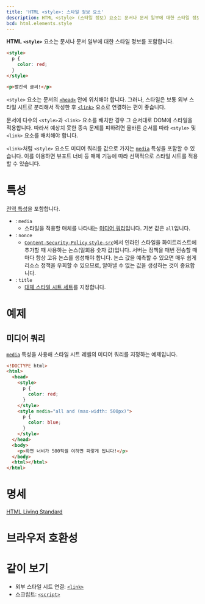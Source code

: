 ```yaml
---
title: 'HTML <style>: 스타일 정보 요소'
description: HTML <style> (스타일 정보) 요소는 문서나 문서 일부에 대한 스타일 정보를 포함합니다.
bcd: html.elements.style
---
```


**HTML `<style>`** 요소는 문서나 문서 일부에 대한 스타일 정보를 포함합니다.

<HTMLDemo height={50}>

```html
<style>
  p {
    color: red;
  }
</style>

<p>빨간색 글씨!</p>
```

</HTMLDemo>

`<style>` 요소는 문서의 [`<head>`](./head) 안에 위치해야 합니다. 그러나, 스타일은 보통 외부 스타일 시트로 분리해서 작성한 후 [`<link>`](./link) 요소로 연결하는 편이 좋습니다.

문서에 다수의 `<style>`과 `<link>` 요소를 배치한 경우 그 순서대로 DOM에 스타일을 적용합니다. 따라서 예상치 못한 종속 문제를 피하려면 올바른 순서를 따라 `<style>` 및 `<link>` 요소를 배치해야 합니다.

`<link>`처럼 `<style>` 요소도 미디어 쿼리를 값으로 가지는 [`media`](#term-media) 특성을 포함할 수 있습니다. 이를 이용하면 뷰포트 너비 등 매체 기능에 따라 선택적으로 스타일 시트를 적용할 수 있습니다.

# 특성

[전역 특성](/docs/Web/HTML/Global_attributes)을 포함합니다.

- : `media`
  - 스타일을 적용할 매체를 나타내는 [미디어 쿼리](https://developer.mozilla.org/ko/docs/Web/Guide/CSS/Media_queries)입니다. 기본 값은 `all`입니다.
- : `nonce`
  - [`Content-Security-Policy` `style-src`](https://developer.mozilla.org/en-US/docs/Web/HTTP/Headers/Content-Security-Policy/style-src)에서 인라인 스타일을 화이트리스트에 추가할 때 사용하는 논스(일회용 숫자 값)입니다. 서버는 정책을 매번 전송할 때마다 항상 고유 논스를 생성해야 합니다. 논스 값을 예측할 수 있으면 매우 쉽게 리소스 정책을 우회할 수 있으므로, 알아낼 수 없는 값을 생성하는 것이 중요합니다.
- : `title`
  - [대체 스타일 시트 세트](https://developer.mozilla.org/en-US/docs/Web/CSS/Alternative_style_sheets)를 지정합니다.

# 예제

## 미디어 쿼리

[`media`](#term-media) 특성을 사용해 스타일 시트 레벨의 미디어 쿼리를 지정하는 예제입니다.

```html
<!DOCTYPE html>
<html>
  <head>
    <style>
      p {
        color: red;
      }
    </style>
    <style media="all and (max-width: 500px)">
      p {
        color: blue;
      }
    </style>
  </head>
  <body>
    <p>화면 너비가 500픽셀 이하면 파랗게 됩니다!</p>
  </body>
  <html></html>
</html>
```

# 명세

[HTML Living Standard](https://html.spec.whatwg.org/multipage/semantics.html#the-style-element)

# 브라우저 호환성

<BrowserCompat data={props.bcd} />

# 같이 보기

- 외부 스타일 시트 연결: [`<link>`](./link)
- 스크립트: [`<script>`](./script)

